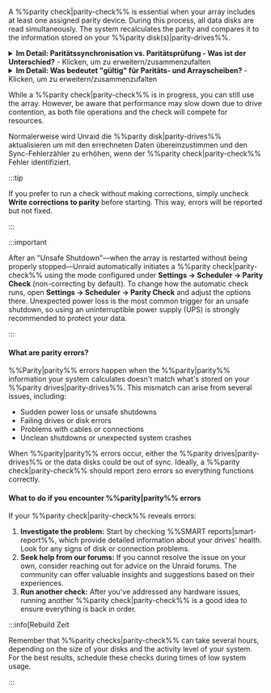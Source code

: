 A %%parity check|parity-check%% is essential when your array includes at least one assigned parity device. During this process, all data disks are read simultaneously. The system recalculates the parity and compares it to the information stored on your %%parity disk(s)|parity-drives%%.

<details>
  <summary><strong>Im Detail: Paritätssynchronisation vs. Paritätsprüfung - Was ist der Unterschied?</strong> - Klicken, um zu erweitern/zusammenzufalten</summary>

  A %%parity|parity%% sync reads all data disks and creates %%parity|parity%% from scratch, saving the results on the %%parity drives|parity-drives%%. This process typically happens when you add or replace a %%parity drives|parity-drives%% or after significant configuration changes.

  A %%parity check|parity-check%% reads all data disks along with the %%parity drives|parity-drives%%. It recalculates the %%parity|parity%% values and compares them to the stored values. There are two modes for running a %%parity check|parity-check%%:

  - **Korrigierend (CORRECT):** Wenn es eine Abweichung findet, aktualisiert es das %%parity disk|parity-drives%% und protokolliert das Ereignis.
  - **Nicht korrigierend (NOCORRECT):** Protokolliert nur gefundene Fehler, ohne die Parität zu aktualisieren.

  To avoid excessive logging, only the first 100 addresses with errors are reported during a %%parity check|parity-check%%. These mismatches are referred to as **sync errors** and indicate where the parity does not align with the data, typically due to issues such as sudden power losses or hardware problems. Each sync error is counted in 4KiB blocks - this is the system's I/O unit size (known as the Linux page size).
</details>

<details>
  <summary><strong>Im Detail: Was bedeutet "gültig" für Paritäts- und Arrayscheiben?</strong> - Klicken, um zu erweitern/zusammenzufalten</summary>

  A **valid %%parity disk|parity-drives%%** indicates that after the last successful %%parity|parity%% sync, Unraid recognized the %%parity|parity%% as "good," meaning it's suitable for data recovery if a disk fails. The "valid" status applies to every disk in the array, not just the %%parity|parity%% one. If all disks except one are valid, Unraid can reconstruct the missing or failed disk's data using %%parity|parity%%.

  Unraid maintains the %%parity disk|parity-drives%%'s "valid" status even when some sync errors occur following a non-correcting check. This ensures that you can still recover a failed disk. If the %%parity|parity%% were marked as invalid, you would risk having two invalid disks after just one additional failure, leading to potential data loss.
</details>

While a %%parity check|parity-check%% is in progress, you can still use the array. However, be aware that performance may slow down due to drive contention, as both file operations and the check will compete for resources.

Normalerweise wird Unraid die %%parity disk|parity-drives%% aktualisieren um mit den errechneten Daten übereinzustimmen und den Sync-Fehlerzähler zu erhöhen, wenn der %%parity check|parity-check%% Fehler identifiziert.

:::tip

If you prefer to run a check without making corrections, simply uncheck **Write corrections to parity** before starting. This way, errors will be reported but not fixed.

:::

:::important

After an "Unsafe Shutdown"—when the array is restarted without being properly stopped—Unraid automatically initiates a %%parity check|parity-check%% using the mode configured under **Settings → Scheduler → Parity Check** (non-correcting by default). To change how the automatic check runs, open **Settings → Scheduler → Parity Check** and adjust the options there. Unexpected power loss is the most common trigger for an unsafe shutdown, so using an uninterruptible power supply (UPS) is strongly recommended to protect your data.

:::

<h4>What are parity errors?</h4>

%%Parity|parity%% errors happen when the %%parity|parity%% information your system calculates doesn't match what's stored on your %%parity drives|parity-drives%%. This mismatch can arise from several issues, including:

- Sudden power loss or unsafe shutdowns
- Failing drives or disk errors
- Problems with cables or connections
- Unclean shutdowns or unexpected system crashes

When %%parity|parity%% errors occur, either the %%parity drives|parity-drives%% or the data disks could be out of sync. Ideally, a %%parity check|parity-check%% should report zero errors so everything functions correctly.

<h4>What to do if you encounter %%parity|parity%% errors</h4>

If your %%parity check|parity-check%% reveals errors:

1. **Investigate the problem:** Start by checking %%SMART reports|smart-report%%, which provide detailed information about your drives' health. Look for any signs of disk or connection problems.
2. **Seek help from our forums:** If you cannot resolve the issue on your own, consider reaching out for advice on the Unraid forums. The community can offer valuable insights and suggestions based on their experiences.
3. **Run another check:** After you've addressed any hardware issues, running another %%parity check|parity-check%% is a good idea to ensure everything is back in order.

:::info[Rebuild Zeit

Remember that %%parity checks|parity-check%% can take several hours, depending on the size of your disks and the activity level of your system. For the best results, schedule these checks during times of low system usage.

:::
